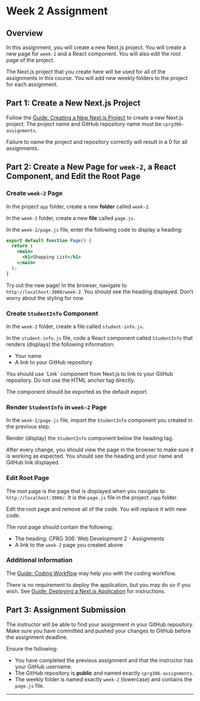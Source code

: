 # Week 2 Assignment

## Overview

In this assignment, you will create a new Next.js project. You will create a new page for `week-2` and a React component. You will also edit the root page of the project.

The Next.js project that you create here will be used for all of the assignments in this course. You will add new weekly folders to the project for each assignment.

## Part 1: Create a New Next.js Project

Follow the [Guide: Creating a New Next.js Project](/guides-and-references/creating-new-nextjs-project) to create a new Next.js project. The project name and GitHub repository name must be `cprg306-assignments`.


<Callout type="error" emoji="️🚫">
  Failure to name the project and repository correctly will result in a 0 for
  all assignments.
</Callout>

## Part 2: Create a New Page for `week-2`, a React Component, and Edit the Root Page


<Steps>

### Create `week-2` Page

In the project `app` folder, create a new **folder** called `week-2`.

In the `week-2` folder, create a new **file** called `page.js`.

In the `week-2/page.js` file, enter the following code to display a heading:

```jsx copy
export default function Page() {
  return (
    <main>
      <h1>Shopping List</h1>
    </main>
  );
}
```

Try out the new page! In the browser, navigate to `http://localhost:3000/week-2`. You should see the heading displayed. Don't worry about the styling for now.

### Create `StudentInfo` Component

In the `week-2` folder, create a file called `student-info.js`.

In the `student-info.js` file, code a React component called `StudentInfo` that renders (displays) the following information:

- Your name
- A link to your GitHub repository

<Callout type="info" emoji="️💡">
You should use `Link` component from Next.js to link to your GitHub repository. Do not use the HTML anchor tag directly.

The component should be exported as the default export.

</Callout>

### Render `StudentInfo` in `week-2` Page

In the `week-2/page.js` file, import the `StudentInfo` component you created in the previous step.

Render (display) the `StudentInfo` component below the heading tag.

After every change, you should view the page in the browser to make sure it is working as expected. You should see the heading and your name and GitHub link displayed.

### Edit Root Page

The root page is the page that is displayed when you navigate to `http://localhost:3000/`. It is the `page.js` file in the project `/app` folder.

Edit the root page and remove all of the code. You will replace it with new code.

The root page should contain the following:

- The heading: CPRG 306: Web Development 2 - Assignments
- A link to the `week-2` page you created above

</Steps>

### Additional information

The [Guide: Coding Workflow](/guides-and-references/workflow) may help you with the coding workflow.

There is no requirement to deploy the application, but you may do so if you wish. See [Guide: Deploying a Next.js Application](/guides-and-references/deploying-nextjs-app) for instructions.


## Part 3: Assignment Submission

The instructor will be able to find your assignment in your GitHub repository. Make sure you have committed and pushed your changes to GitHub before the assignment deadline.

Ensure the following:

- You have completed the previous assignment and that the instructor has your GitHub username.
- The GitHub repository is **public** and named exactly `cprg306-assignments`.
- The weekly folder is named exactly `week-2` (lowercase) and contains the `page.js` file.

---


<AssignmentChecker week="2" />
